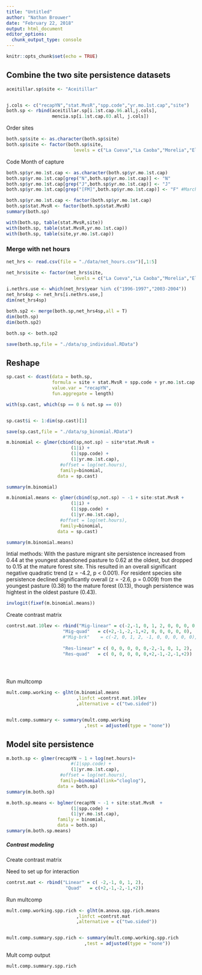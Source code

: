 ```yaml
---
title: "Untitled"
author: "Nathan Brouwer"
date: "February 22, 2018"
output: html_document
editor_options: 
  chunk_output_type: console
---
```


```r
knitr::opts_chunk$set(echo = TRUE)
```



## Combine the two site persistence datasets
```r
aceitillar.sp$site <- "Aceitillar"


j.cols <- c("recapYN","stat.MvsR","spp.code","yr.mo.1st.cap","site")
both.sp <- rbind(aceitillar.sp[i.1st.cap.96.all,j.cols], 
                 mencia.sp[i.1st.cap.03.all, j.cols])

```

Order sites
```r
both.sp$site <- as.character(both.sp$site)
both.sp$site <- factor(both.sp$site,
                         levels = c("La Cueva","La Caoba","Morelia","El Corral", "Aceitillar"))

```


Code Month of capture
```r
both.sp$yr.mo.1st.cap <- as.character(both.sp$yr.mo.1st.cap)
both.sp$yr.mo.1st.cap[grep("N",both.sp$yr.mo.1st.cap)] <- "N"
both.sp$yr.mo.1st.cap[grep("J",both.sp$yr.mo.1st.cap)] <- "J"
both.sp$yr.mo.1st.cap[grep("[FM]",both.sp$yr.mo.1st.cap)] <- "F" #March is nominally Feb
```



```r

both.sp$yr.mo.1st.cap <- factor(both.sp$yr.mo.1st.cap)
both.sp$stat.MvsR <- factor(both.sp$stat.MvsR)
summary(both.sp)

with(both.sp, table(stat.MvsR,site))
with(both.sp, table(stat.MvsR,yr.mo.1st.cap))
with(both.sp, table(site,yr.mo.1st.cap))
```


### Merge with net hours


```r
net_hrs <- read.csv(file = "./data/net_hours.csv")[,1:5]

net_hrs$site <- factor(net_hrs$site,
                         levels = c("La Cueva","La Caoba","Morelia","El Corral", "Aceitillar"))

i.nethrs.use <- which(net_hrs$year %in% c("1996-1997","2003-2004"))
net_hrs4sp <- net_hrs[i.nethrs.use,]
dim(net_hrs4sp)
```


```r
both.sp2 <- merge(both.sp,net_hrs4sp,all = T)
dim(both.sp)
dim(both.sp2)

both.sp <- both.sp2
```



```r
save(both.sp,file = "./data/sp_individual.RData")
```




## Reshape

```r
sp.cast <- dcast(data = both.sp,
                 formula = site + stat.MvsR + spp.code + yr.mo.1st.cap ~ recapYN,
                 value.var = "recapYN",
                 fun.aggregate = length)

with(sp.cast, which(sp == 0 & not.sp == 0))


sp.cast$i <- 1:dim(sp.cast)[1]
```


```r
save(sp.cast,file = "./data/sp_binomial.RData")
```



```r
m.binomial <- glmer(cbind(sp,not.sp) ~ site*stat.MvsR + 
                        (1|i) +
                        (1|spp.code) +
                        (1|yr.mo.1st.cap), 
                    #offset = log(net.hours),
                    family=binomial,
                   data = sp.cast)

summary(m.binomial)
```


```r
m.binomial.means <- glmer(cbind(sp,not.sp) ~ -1 + site:stat.MvsR + 
                        (1|i) +
                        (1|spp.code) +
                        (1|yr.mo.1st.cap), 
                    #offset = log(net.hours),
                    family=binomial,
                   data = sp.cast)
```


```r
summary(m.binomial.means)
```


Intial methods:
With the pasture migrant site persistence increased from 0.44 at the youngest abandoned pasture to 0.62 at the oldest, but dropped to 0.15 at the mature forest site.  This resulted in an overall significant negative quadratic trend (z = -4.2, p < 0.001).  For resident species site persistence declined significantly overall (z = -2.6, p = 0.009) from the youngest pasture (0.38) to the mature forest (0.13), though persistence was hightest in the oldest pasture  (0.43).

```r
invlogit(fixef(m.binomial.means))
```


Create contrast matrix
```r
contrst.mat.10lev <- rbind("Mig-linear" = c(-2,-1, 0, 1, 2, 0, 0, 0, 0, 0),
                     "Mig-quad"   = c(+2,-1,-2,-1,+2, 0, 0, 0, 0, 0),
                     #"Mig-brk"    = c(-2, 0, 1, 2, -1, 0, 0, 0, 0, 0),
                     
                     "Res-linear" = c( 0, 0, 0, 0, 0,-2,-1, 0, 1, 2),
                     "Res-quad"   = c( 0, 0, 0, 0, 0,+2,-1,-2,-1,+2))


   
```





Run multcomp
```r
mult.comp.working <- glht(m.binomial.means       
                          ,linfct =contrst.mat.10lev
                          ,alternative = c("two.sided"))


mult.comp.summary <- summary(mult.comp.working
                             ,test = adjusted(type = "none"))
```














## Model site persistence
```r
m.both.sp <- glmer(recapYN ~ 1 + log(net.hours)+
                        #(1|spp.code) +
                        (1|yr.mo.1st.cap), 
                    #offset = log(net.hours),
                    family=binomial(link="cloglog"),
                   data = both.sp)
summary(m.both.sp)
```

```r
m.both.sp.means <- bglmer(recapYN ~ -1 + site:stat.MvsR  +
                        (1|spp.code) +
                        (1|yr.mo.1st.cap), 
                   family = binomial,
                   data = both.sp)
summary(m.both.sp.means)
```






##### Contrast modeling

Create contrast matrix

Need to set up for interaction
```r
contrst.mat <- rbind("Linear" = c( -2,-1, 0, 1, 2),
                      "Quad"   = c(+2,-1,-2,-1,+2))
```


Run multcomp
```r
mult.comp.working.spp.rich <- glht(m.anova.spp.rich.means       
                          ,linfct =contrst.mat
                          ,alternative = c("two.sided"))


mult.comp.summary.spp.rich <- summary(mult.comp.working.spp.rich
                             ,test = adjusted(type = "none"))
```

Mult comp output

```r
mult.comp.summary.spp.rich
```
